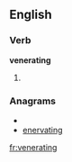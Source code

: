
==English==

===Verb===
'''venerating'''

# {{present participle of|[[venerate]]}}

===Anagrams===
* {{alphagram|aeeginnrtv}}
* [[enervating#English|enervating]]

[[fr:venerating]]